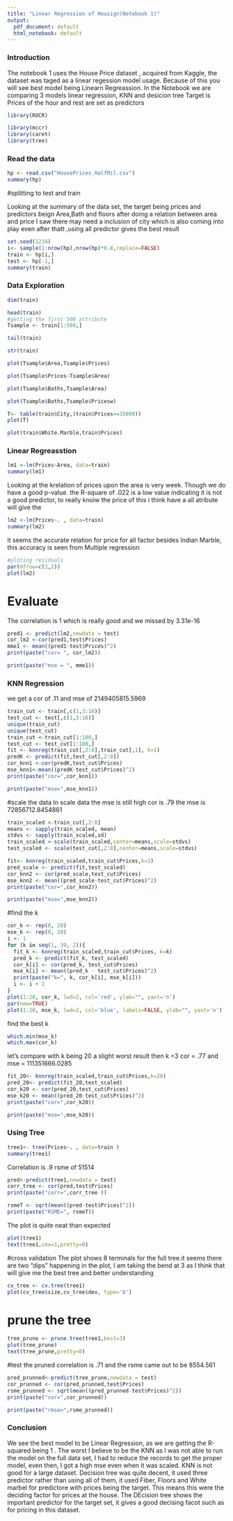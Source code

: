 ```yaml
---
title: "Linear Regression of Housign(Notebook 1)"
output:
  pdf_document: default
  html_notebook: default
---
```

### Introduction 
The notebook 1 uses the House Price dataset , acquired from Kaggle, the dataset was taged as a linear regession model usage. Because of this you will see best model being Linearn Regreassion.
In the Notebook we are comparing 3 models linear regression, KNN and desicion tree
Target is Prices of the hour and rest are set as predictors
```r
library(ROCR)
```

```r
library(mccr)
library(caret)
library(tree)
```
### Read the data
```r
hp <- read.csv("HousePrices_HalfMil.csv")
summary(hp)
```


#splitting to test and train

Looking at the summary of the data set, the target being prices and predictors beign Area,Bath and floors after doing a relation between area and price I saw there may need a inclusion of city which is also coming into play
even after thatt ,using all predictor gives the best result
```r
set.seed(1234)
i<- sample(1:nrow(hp),nrow(hp)*0.8,replace=FALSE)
train <- hp[i,]
test <- hp[-1,]
summary(train)
```

### Data Exploration

```r
dim(train)
```

```r
head(train)
#getting the first 500 attribute 
Tsample <- train[1:500,]
```

```r
tail(train)
```

```r
str(train)
```

```r
plot(Tsample$Area,Tsample$Prices)
```

```r
plot(Tsample$Prices~Tsample$Area)
```

```r
plot(Tsample$Baths,Tsample$Area)
```

```r
plot(Tsample$Baths,Tsample$Pricesw)
```

```r
T<- table(train$City,(train$Prices>=35000))
plot(T)

```

```r
plot(train$White.Marble,train$Prices)
```
### Linear Regreasstion 
```r
lm1 <-lm(Prices~Area, data=train)
summary(lm1)
```

Looking at the krelation of prices upon the area is very week. Though we do have a good p-value. the R-square of .022 is a low value indicating it is not a good predictor, to really knoiw the price of this i think have a all atribute will give the

```r
lm2 <-lm(Prices~. , data=train)
summary(lm2)
```

it seems the accurate relation for price for all factor besides Indian Marble, this accuracy is seen from Multiple regression

```r
#ploting residuals 
par(mfrow=c(2,2))
plot(lm2)

```

# Evaluate
The correlation is 1 which is really good 
and we missed by 3.31e-16
```r
pred1 <- predict(lm2,newdata = test)
cor_lm2 <-cor(pred1,test$Prices)
mme1 <- mean((pred1-test$Prices)^2)
print(paste("cor= ", cor_lm2))
```

```r

print(paste("mse = ", mme1))
```


### KNN Regression
we get a cor of .11
and mse of 2149405815.5969
```r
train_cut <- train[,c(1,3:16)]
test_cut <- test[,c(1,3:16)]
unique(train_cut)
unique(test_cut)
train_cut <-train_cut[1:100,]
test_cut <- test_cut[1:100,]
fit <- knnreg(train_cut[,2:8],train_cut[,1], k=1)
predK <- predict(fit,test_cut[,2:8])
cor_knn1 <-cor(predK,test_cut$Prices)
mse_knn1<-mean((predK-test_cut$Prices)^2)
print(paste("cor=",cor_knn1))

```
```r
print(paste("mse=",mse_knn1))
```



#scale the data
In scale data the mse is still high 
cor is .79
the mse is 72856712.8454861
```r
train_scaled <-train_cut[,2:8]
means <- sapply(train_scaled, mean)
stdvs <- sapply(train_scaled,sd)
train_scaled <-scale(train_scaled,center=means,scale=stdvs)
test_scaled <- scale(test_cut[,2:8],center=means,scale=stdvs)

fit<- knnreg(train_scaled,train_cut$Prices,k=3)
pred_scale <- predict(fit,test_scaled)
cor_knn2 <- cor(pred_scale,test_cut$Prices)
mse_knn2 <- mean((pred_scale-test_cut$Prices)^2)
print(paste("cor=",cor_knn2))
```

```r
print(paste("mse=",mse_knn2))
```

#find the k 
```r
cor_k <- rep(0, 20)
mse_k <- rep(0, 20)
i <- 1
for (k in seq(1, 39, 2)){
  fit_k <- knnreg(train_scaled,train_cut$Prices, k=k)
  pred_k <- predict(fit_k, test_scaled)
  cor_k[i] <- cor(pred_k, test_cut$Prices)
  mse_k[i] <- mean((pred_k - test_cut$Prices)^2)
  print(paste("k=", k, cor_k[i], mse_k[i]))
  i <- i + 1
}
plot(1:20, cor_k, lwd=2, col='red', ylab="", yaxt='n')
par(new=TRUE)
plot(1:20, mse_k, lwd=2, col='blue', labels=FALSE, ylab="", yaxt='n')
```

find the best k 
```r
which.min(mse_k)
which.max(cor_k)
```
let's compare with k being 20 a slight worst result then k =3
cor = .77 and mse = 111351666.0285
```r
fit_20<- knnreg(train_scaled,train_cut$Prices,k=20)
pred_20<- predict(fit_20,test_scaled)
cor_k20 <- cor(pred_20,test_cut$Prices)
mse_k20 <- mean((pred_20-test_cut$Prices)^2)
print(paste("cor=",cor_k20))
```
```r
print(paste("mse=",mse_k20))
```


### Using Tree
```r
tree1<- tree(Prices~. , data=train )
summary(tree1)
```

Correlation is .9
rsme of 51514
```r
pred<-predict(tree1,newdata = test)
corr_tree <- cor(pred,test$Prices)
print(paste("corr=",corr_tree ))
```
```r
rsmeT <- sqrt(mean((pred-test$Prices)^2))
print(paste("RSME=", rsmeT))
```
The plot is quite neat than expected 
```r
plot(tree1)
text(tree1,cex=1,pretty=0)
```
#cross validation
The plot shows 8 terminals for the full tree.it seems there are two "dips" happening in the plot,
I am taking the bend at 3 as I think that will give me the best tree and better understanding
```r
cv_tree <- cv.tree(tree1)
plot(cv_tree$size,cv_tree$dev, type='b')
```

# prune the tree

```r
tree_prune <- prune.tree(tree1,best=3)
plot(tree_prune)
text(tree_prune,pretty=0)
```




#test the pruned
correlation is .71 and the rsme came out to be 8554.561
```r
pred_prunned<-predict(tree_prune,newdata = test)
cor_prunned <- cor(pred_prunned,test$Prices)
rsme_prunned <- sqrt(mean((pred_prunned-test$Prices)^2))
print(paste("cor=",cor_prunned))
```
```r
print(paste("rmse=",rsme_prunned))
```

### Conclusion

We see the best model to be Linear Regression, as we are getting the R-squared being 1 . The worst I believe to be the KNN as I was not able to run the model on the full data set, I had to reduce the records to get the proper model, even then, I got a high mse even when it was scaled. KNN is not good for a large dataset. Decision tree was quite decent, it used three predictor rather than using all of them, it used Fiber, Floors and White marbel for predictore with prices being the target. This means this were the deciding factor for prices at the house. The DEcision tree shows the important predictor for the target set, it gives a good decising facot such as for pricing in this dataset.